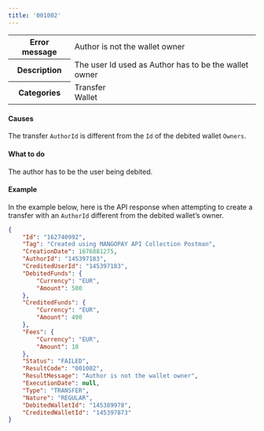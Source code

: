 ```yaml
---
title: '001002'  
---
```

  
<table>
    <tbody>
        <tr>
            <th class="header"><strong>Error message</strong></th>
            <td class="table-content">Author is not the wallet owner</td>
        </tr>
        <tr>
            <th class="header"><strong>Description</strong></th>
            <td class="table-content">The user Id used as Author has to be the wallet owner</td>
        </tr>
        <tr>
            <th class="header"><strong>Categories</strong></th>
            <td class="table-content">  
<div class="label">Transfer</div>  
<div class="label">Wallet</div>
</td>
        </tr>
    </tbody>
</table>  

#### Causes  

The transfer `AuthorId` is different from the `Id` of the debited wallet `Owners`.  

#### What to do  

The author has to be the user being debited.  

#### Example  

In the example below, here is the API response when attempting to create a transfer with an `AuthorId` different from the debited wallet’s owner.  
```json API Response
{
    "Id": "162740992",
    "Tag": "Created using MANGOPAY API Collection Postman",
    "CreationDate": 1676881275,
    "AuthorId": "145397183",
    "CreditedUserId": "145397183",
    "DebitedFunds": {
        "Currency": "EUR",
        "Amount": 500
    },
    "CreditedFunds": {
        "Currency": "EUR",
        "Amount": 490
    },
    "Fees": {
        "Currency": "EUR",
        "Amount": 10
    },
    "Status": "FAILED",
    "ResultCode": "001002",
    "ResultMessage": "Author is not the wallet owner",
    "ExecutionDate": null,
    "Type": "TRANSFER",
    "Nature": "REGULAR",
    "DebitedWalletId": "145389978",
    "CreditedWalletId": "145397873"
}
```